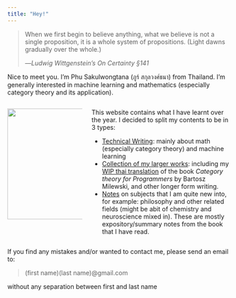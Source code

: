 ```yaml
---
title: "Hey!"
---
```


> When we first begin to believe anything, what we believe is not a single proposition, it is a whole system of propositions. (Light dawns gradually over the whole.)
>
> —<cite>Ludwig Wittgenstein's <i>On Certainty</i> <span class="loc-quote">§141</span></cite></p>

Nice to meet you. I'm Phu Sakulwongtana (ภูร์ สกุลวงศ์ธนา) from Thailand. I'm generally interested in machine learning and mathematics (especially category theory and its application).

:::: {.columns}

::: {.column width="35%"}
![](assets/images/face.jpg){width=250}
:::

::: {.column width="65%"}
This website contains what I have learnt over the year. I decided to split my contents to be in 3 types:

- [Technical Writing](writings.qmd): mainly about math (especially category theory) and machine learning
- [Collection of my larger works](works.qmd): including my <a href="https://phutoast.github.io/thai-translation-ctfp" target="_blank">WIP thai translation</a> of the book *Category theory for Programmers* by Bartosz Milewski, and other longer form writing.
- [Notes](miscellaneous.qmd) on subjects that I am quite new into, for example: philosophy and other related fields (might be abit of chemistry and neuroscience mixed in). These are mostly expository/summary notes from the book that I have read.

:::

::::
If you find any mistakes and/or wanted to contact me, please send an email to: 

> (first name)(last name)@gmail.com

without any separation between first and last name

